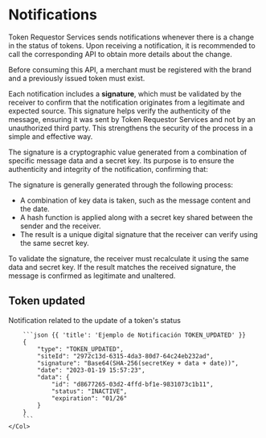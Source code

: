 # Notifications

Token Requestor Services sends notifications whenever there is a change in
the status of tokens. Upon receiving a notification, it is recommended to
call the corresponding API to obtain more details about the change.

Before consuming this API, a merchant must be registered with the brand and a previously issued token must exist.

Each notification includes a **signature**, which must be validated by the receiver
to confirm that the notification originates from a legitimate and expected source.
This signature helps verify the authenticity of the message, ensuring it was sent by
Token Requestor Services and not by an unauthorized third party. This strengthens
the security of the process in a simple and effective way.

The signature is a cryptographic value generated from a combination of specific message
data and a secret key. Its purpose is to ensure the authenticity and integrity of the notification, confirming that:

The signature is generally generated through the following process:
- A combination of key data is taken, such as the message content and the date.
- A hash function is applied along with a secret key shared between the sender and the receiver.
- The result is a unique digital signature that the receiver can verify using the same secret key.

To validate the signature, the receiver must recalculate it using the same data and secret key.
If the result matches the received signature, the message is confirmed as legitimate and unaltered.


## Token updated

Notification related to the update of a token's status


<Row>
    <Col>
        <ApiReader
            path="/notifications"
            method="POST"
            api={props.refs}
        />
    </Col>
    <Col sticky>

        ```json {{ 'title': 'Ejemplo de Notificación TOKEN_UPDATED' }}
        {
            "type": "TOKEN_UPDATED",
            "siteId": "2972c13d-6315-4da3-80d7-64c24eb232ad",
            "signature": "Base64(SHA-256(secretKey + data + date))",
            "date": "2023-01-19 15:57:23",
            "data": {
                "id": "d8677265-03d2-4ffd-bf1e-9831073c1b11",
                "status": "INACTIVE",
                "expiration": "01/26"
            }
        }
        ```
    </Col>
</Row>


